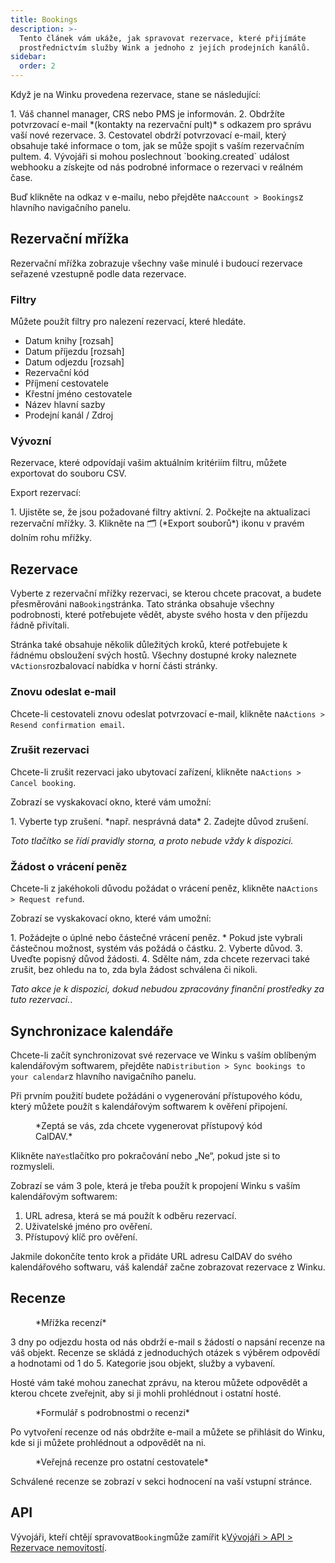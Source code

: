 ```yaml
---
title: Bookings
description: >-
  Tento článek vám ukáže, jak spravovat rezervace, které přijímáte
  prostřednictvím služby Wink a jednoho z jejích prodejních kanálů.
sidebar:
  order: 2
---
```


Když je na Winku provedena rezervace, stane se následující:

<Steps>
  1. Váš channel manager, CRS nebo PMS je informován.
  2. Obdržíte potvrzovací e-mail *(kontakty na rezervační pult)* s odkazem pro správu vaší nové rezervace.
  3. Cestovatel obdrží potvrzovací e-mail, který obsahuje také informace o tom, jak se může spojit s vaším rezervačním pultem.
  4. Vývojáři si mohou poslechnout `booking.created` událost webhooku a získejte od nás podrobné informace o rezervaci v reálném čase.
</Steps>


Buď klikněte na odkaz v e-mailu, nebo přejděte na`Account > Bookings`z hlavního navigačního panelu.

## Rezervační mřížka

Rezervační mřížka zobrazuje všechny vaše minulé i budoucí rezervace seřazené vzestupně podle data rezervace.

### Filtry

Můžete použít filtry pro nalezení rezervací, které hledáte.

* Datum knihy \[rozsah]
* Datum příjezdu \[rozsah]
* Datum odjezdu \[rozsah]
* Rezervační kód
* Příjmení cestovatele
* Křestní jméno cestovatele
* Název hlavní sazby
* Prodejní kanál / Zdroj

### Vývozní

Rezervace, které odpovídají vašim aktuálním kritériím filtru, můžete exportovat do souboru CSV.

Export rezervací:

<Steps>
  1. Ujistěte se, že jsou požadované filtry aktivní.
  2. Počkejte na aktualizaci rezervační mřížky.
  3. Klikněte na 🗂️ (*Export souborů*) ikonu v pravém dolním rohu mřížky.
</Steps>


## Rezervace

Vyberte z rezervační mřížky rezervaci, se kterou chcete pracovat, a budete přesměrováni na`Booking`stránka.
Tato stránka obsahuje všechny podrobnosti, které potřebujete vědět, abyste svého hosta v den příjezdu řádně přivítali.

Stránka také obsahuje několik důležitých kroků, které potřebujete k řádnému obsloužení svých hostů. Všechny dostupné kroky naleznete v`Actions`rozbalovací nabídka v horní části stránky.

### Znovu odeslat e-mail

Chcete-li cestovateli znovu odeslat potvrzovací e-mail, klikněte na`Actions > Resend confirmation email`.

### Zrušit rezervaci

Chcete-li zrušit rezervaci jako ubytovací zařízení, klikněte na`Actions > Cancel booking`.

Zobrazí se vyskakovací okno, které vám umožní:

<Steps>
  1. Vyberte typ zrušení. *např. nesprávná data*
  2. Zadejte důvod zrušení.
</Steps>


*Toto tlačítko se řídí pravidly storna, a proto nebude vždy k dispozici.*

### Žádost o vrácení peněz

Chcete-li z jakéhokoli důvodu požádat o vrácení peněz, klikněte na`Actions > Request refund`.

Zobrazí se vyskakovací okno, které vám umožní:

<Steps>
  1. Požádejte o úplné nebo částečné vrácení peněz.
     * Pokud jste vybrali částečnou možnost, systém vás požádá o částku.
  2. Vyberte důvod.
  3. Uveďte popisný důvod žádosti.
  4. Sdělte nám, zda chcete rezervaci také zrušit, bez ohledu na to, zda byla žádost schválena či nikoli.
</Steps>


*Tato akce je k dispozici, dokud nebudou zpracovány finanční prostředky za tuto rezervaci.*.

## Synchronizace kalendáře

Chcete-li začít synchronizovat své rezervace ve Winku s vaším oblíbeným kalendářovým softwarem, přejděte na`Distribution > Sync bookings to your calendar`z hlavního navigačního panelu.

Při prvním použití budete požádáni o vygenerování přístupového kódu, který můžete použít s kalendářovým softwarem k ověření připojení.

<figure>
  <CloudinaryImage width="350" height="188" resize="scale" quality="best" alt="Generovat přístupový kód" src="academy/caldav-pass-code" errorImage="noimage_opaque_nyrtl0.png" />

  <figcaption>*Zeptá se vás, zda chcete vygenerovat přístupový kód CalDAV.*</figcaption>
</figure>


Klikněte na`Yes`tlačítko pro pokračování nebo „Ne“, pokud jste si to rozmysleli.

Zobrazí se vám 3 pole, která je třeba použít k propojení Winku s vaším kalendářovým softwarem:

1. URL adresa, která se má použít k odběru rezervací.
2. Uživatelské jméno pro ověření.
3. Přístupový klíč pro ověření.

Jakmile dokončíte tento krok a přidáte URL adresu CalDAV do svého kalendářového softwaru, váš kalendář začne zobrazovat rezervace z Winku.

## Recenze

<figure>
  <CloudinaryImage width="700" height="151" resize="scale" quality="best" alt="Recenzní mřížka" src="academy/reviews" errorImage="noimage_opaque_nyrtl0.png" />

  <figcaption>*Mřížka recenzí*</figcaption>
</figure>


3 dny po odjezdu hosta od nás obdrží e-mail s žádostí o napsání recenze na váš objekt.
Recenze se skládá z jednoduchých otázek s výběrem odpovědí a hodnotami od 1 do 5. Kategorie jsou objekt, služby a vybavení.

Hosté vám také mohou zanechat zprávu, na kterou můžete odpovědět a kterou chcete zveřejnit, aby si ji mohli prohlédnout i ostatní hosté.

<figure>
  <CloudinaryImage width="700" height="421" resize="scale" quality="best" alt="Schválit recenzi" src="academy/review-details" errorImage="noimage_opaque_nyrtl0.png" />

  <figcaption>*Formulář s podrobnostmi o recenzi*</figcaption>
</figure>


Po vytvoření recenze od nás obdržíte e-mail a můžete se přihlásit do Winku, kde si ji můžete prohlédnout a odpovědět na ni.

<figure>
  <CloudinaryImage width="350" height="355" resize="scale" quality="best" alt="Veřejné posouzení" src="academy/public-review" errorImage="noimage_opaque_nyrtl0.png" />

  <figcaption>*Veřejná recenze pro ostatní cestovatele*</figcaption>
</figure>


Schválené recenze se zobrazí v sekci hodnocení na vaší vstupní stránce.

## API

Vývojáři, kteří chtějí spravovat`Booking`může zamířit k[Vývojáři > API > Rezervace nemovitostí](/developers/apis/#property-booking-api).


